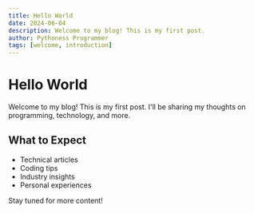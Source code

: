 ```yaml
---
title: Hello World
date: 2024-06-04
description: Welcome to my blog! This is my first post.
author: Pythoness Programmer
tags: [welcome, introduction]
---
```


# Hello World

Welcome to my blog! This is my first post. I'll be sharing my thoughts on programming, technology, and more.

## What to Expect

- Technical articles
- Coding tips
- Industry insights
- Personal experiences

Stay tuned for more content! 
